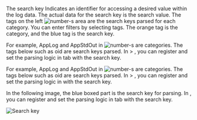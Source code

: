 <InDoc pages="log-search,aws-log-search">

The search key Indicates an identifier for accessing a desired value within the log data. The actual data for the search key is the search value. The tags on the left ![number-s](/img/number-02.png) area are the search keys parsed for each category. You can enter filters by selecting tags. The <span class='logwr'>orange</span> tag is the category, and the <span class='lowfg'>blue</span> tag is the search key.

</InDoc>

<InDoc pages='log-search'>

For example, <span class='logwr'>AppLog</span> and <span class='logwr'>AppStdOut</span> in ![number-s](/img/number-02.png) are categories. The tags below such as <span class='lowfg'>oid</span> are search keys parsed. In <Cmdname sid="side_log" className="uitext" /> > <Cmdname sid="side_logSetting" className="uitext" />, you can register and set the parsing logic in <Cmdname sid="log_parser_setting" className="uitext" /> tab with the search key. 

</InDoc>

<InDoc pages='aws-log-search'>

For example, <span class='logwr'>AppLog</span> and <span class='logwr'>AppStdOut</span> in ![number-s](/img/number-02.png) are categories. The tags below such as <span class='lowfg'>oid</span> are search keys parsed. In <Cmdname sid="side_management" className="uitext" /> > <Cmdname sid="side_logSetting" className="uitext" />, you can register and set the parsing logic in <Cmdname sid="log_parser_setting" className="uitext" /> with the search key.

</InDoc>

<InDoc pages="log-lt,aws-log-lt">

In the following image, the blue boxed part is the search key for parsing. In <Cmdname sid="side_logSetting" className="uitext" />, you can register and set the parsing logic in <Cmdname sid="log_parser_setting" className="uitext" /> tab with the search key.

![Search key](https://img.whatap.io/media/images/livetail_007_parsed_key.png)

</InDoc>
